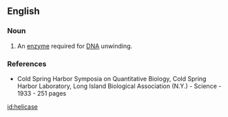 ==English==

===Noun===
{{en-noun}}

# {{biochemistry}} An [[enzyme]] required for [[DNA]] unwinding.

===References===
*Cold Spring Harbor Symposia on Quantitative Biology, Cold Spring Harbor Laboratory, Long Island Biological Association (N.Y.) - Science - 1933 - 251 pages  <!--erm, what page?  ISBn ?-->

[[id:helicase]]
